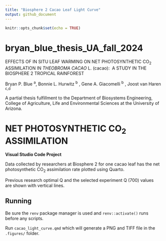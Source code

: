 ```yaml
---
title: "Biosphere 2 Cacao Leaf Light Curve"
output: github_document
---
```


```r
knitr::opts_chunk$set(echo = TRUE)
```

# bryan_blue_thesis_UA_fall_2024

EFFECTS OF IN SITU LEAF WARMING ON NET PHOTOSYNTHETIC CO~2~ ASSIMILATION IN *THEOBROMA CACAO* L. (cacao):  A STUDY IN THE BIOSPHERE 2 TROPICAL RAINFOREST

Bryan P. Blue ^a^, Bonnie L. Hurwitz ^b^ , Gene A. Giacomelli ^b^ , Joost van Haren ^c,d^

A partial thesis fulfillment to the Department of Biosystems Engineering, College of Agriculture, Life and Environmental Sciences at the University of Arizona.

# NET PHOTOSYNTHETIC CO~2~ ASSIMILATION

**Visual Studio Code Project**

Data collected by researchers at Biosphere 2 for one cacao leaf has the net photosynthetic CO~2~ assimilation rate plotted using Quarto.

Previous research optimal Q and the selected experiment Q (700) values are shown with vertical lines.

## Running

Be sure the `renv` package manager is used and `renv::activate()` runs before any scripts.

Run `cacao_light_curve.qmd` which will generate a PNG and TIFF file in the `.figures/` folder.
